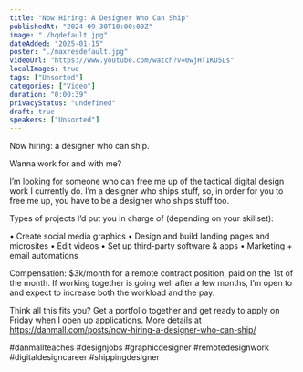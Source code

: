 ```yaml
---
title: "Now Hiring: A Designer Who Can Ship"
publishedAt: "2024-09-30T10:00:00Z"
image: "./hqdefault.jpg"
dateAdded: "2025-01-15"
poster: "./maxresdefault.jpg"
videoUrl: "https://www.youtube.com/watch?v=0wjHT1KU5Ls"
localImages: true
tags: ["Unsorted"]
categories: ["Video"]
duration: "0:00:39"
privacyStatus: "undefined"
draft: true
speakers: ["Unsorted"]
---
```

Now hiring: a designer who can ship.

Wanna work for and with me?

I’m looking for someone who can free me up of the tactical digital design work I currently do. I’m a designer who ships stuff, so, in order for you to free me up, you have to be a designer who ships stuff too.

Types of projects I’d put you in charge of (depending on your skillset):

• Create social media graphics
• Design and build landing pages and microsites
• Edit videos
• Set up third-party software & apps
• Marketing + email automations

Compensation: $3k/month for a remote contract position, paid on the 1st of the month. If working together is going well after a few months, I’m open to and expect to increase both the workload and the pay.

Think all this fits you? Get a portfolio together and get ready to apply on Friday when I open up applications. More details at https://danmall.com/posts/now-hiring-a-designer-who-can-ship/

#danmallteaches #designjobs #graphicdesigner #remotedesignwork #digitaldesigncareer #shippingdesigner
